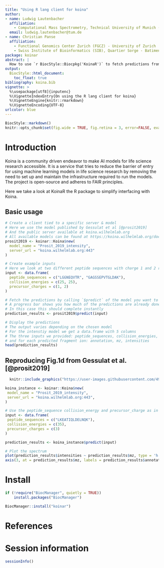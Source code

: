 ```yaml
---
title: "Using R lang client for koina"
author:
- name: Ludwig Lautenbacher
  affiliation:
    - Computational Mass Spectrometry, Technical University of Munich (TUM), Freising, Germany
  email: ludwig.lautenbacher@tum.de
- name: Christian Panse
  affiliation:
    - Functional Genomics Center Zurich (FGCZ) - University of Zurich | ETH Zurich, Winterthurerstrasse 190, CH-8057 Zurich, Switzerland
    - Swiss Institute of Bioinformatics (SIB), Quartier Sorge - Batiment Amphipole, CH-1015 Lausanne, Switzerland
package: koinar
abstract: |
  How to use `r BiocStyle::Biocpkg('KoinaR')` to fetch predictions from [Koina](https://koina.wilhelmlab.org/)
output:
  BiocStyle::html_document:
    toc_float: true
bibliography: koina.bib
vignette: >
  %\usepackage[utf8]{inputenc}
  %\VignetteIndexEntry{On using the R lang client for koina}
  %\VignetteEngine{knitr::rmarkdown}
  %\VignetteEncoding{UTF-8}
urlcolor: blue
---
```


```r
BiocStyle::markdown()
knitr::opts_chunk$set(fig.wide = TRUE, fig.retina = 3, error=FALSE, eval=TRUE)
```

# Introduction
Koina is a community driven endeavor to make AI models for life science research accessible. It is a service that tries to reduce the barrier of entry for using machine learning models in life science research by removing the need to set up and maintain the infrastructure required to run the models. The project is open-source and adheres to FAIR principles.

Here we take a look at KoinaR the R package to simplify interfacing with Koina. 

## Basic usage
```r
# Create a client tied to a specific server & model
# Here we use the model published by Gessulat et al [@prosit2019]
# And the public server available at koina.wilhelmlab.org
# All available models can be found at https://koina.wilhelmlab.org/docs
prosit2019 <- koinar::Koina$new(
  model_name = "Prosit_2019_intensity",
  server_url = "koina.wilhelmlab.org:443"
)

# Create example inputs
# Here we look at two different peptide sequences with charge 1 and 2 respectively
input <- data.frame(
  peptide_sequences = c("LGGNEQVTR", "GAGSSEPVTGLDAK"),
  collision_energies = c(25, 25),
  precursor_charges = c(1, 2)
)

# Fetch the predictions by calling `$predict` of the model you want to use
# A progress bar shows you how much of the predictions are already done
# In this case this should complete instantly
prediction_results <- prosit2019$predict(input)

# Display the predictions
# The output varies depending on the chosen model
# For the intenstiy model we get a data.frame with 5 columns 
# The three inputs we provided: peptide_sequences, collision_energies, precursor_charges 
# and for each predicted fragment ion: annotation, mz, intensities
head(prediction_results)
```


## Reproducing Fig.1d from Gessulat et al. [@prosit2019]


```r
  knitr::include_graphics("https://user-images.githubusercontent.com/4901987/237583247-a948ceb3-b525-4c30-b701-218346a30cf6.jpg")
```

```r
koina_instance <- koinar::Koina$new(
 model_name = "Prosit_2019_intensity",
 server_url = "koina.wilhelmlab.org:443",
)

# Use the peptide_sequence collision_energy and precursor_charge as in the figure
input <- data.frame(
 peptide_sequences = c("LKEATIQLDELNQK"),
 collision_energies = c(35),
 precursor_charges = c(3)
)

prediction_results <- koina_instance$predict(input)

# Plot the spectrum
plot(prediction_results$intensities ~ prediction_results$mz, type = 'h')
axis(3, at = prediction_results$mz, labels = prediction_results$annotation)
```

# Install
```r
if (!require("BiocManager", quietly = TRUE))
    install.packages("BiocManager")

BiocManager::install("koinar")
```

# References {-}

# Session information {-}
```r
sessionInfo()
```
